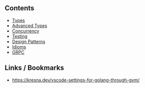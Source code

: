 
## Contents

* [Types]()
* [Advanced Types]()
* [Concurrency](./concurrency/)
* [Testing]()
* [Design Patterns]()
* [Idioms]()
* [GRPC]()


## Links / Bookmarks
* https://kresna.dev/vscode-settings-for-golang-through-gvm/
